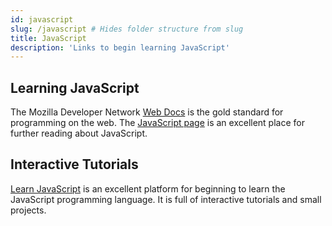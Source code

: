 ---
id: javascript
slug: /javascript # Hides folder structure from slug
title: JavaScript
description: 'Links to begin learning JavaScript'
---

## Learning JavaScript

The Mozilla Developer Network [Web Docs](https://developer.mozilla.org/en-US/) is the gold standard for programming on the web. The [JavaScript page](https://developer.mozilla.org/en-US/docs/Learn/JavaScript) is an excellent place for further reading about JavaScript.

## Interactive Tutorials

[Learn JavaScript](https://learnjavascript.online) is an excellent platform for beginning to learn the JavaScript programming language. It is full of interactive tutorials and small projects.
